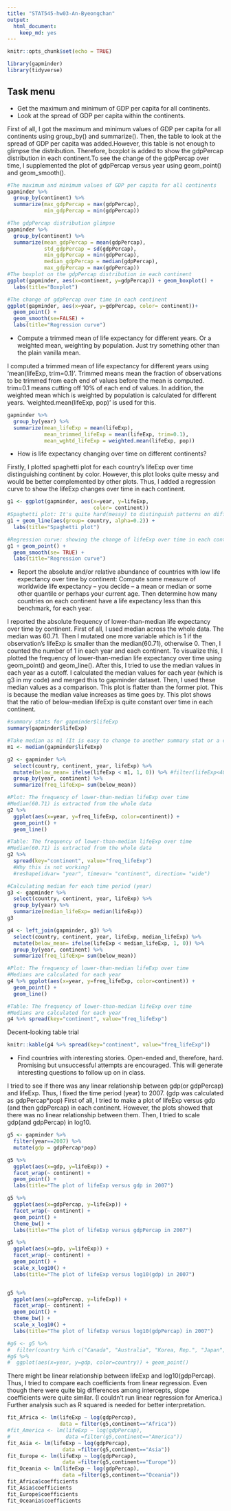 ```yaml
---
title: "STAT545-hw03-An-Byeongchan"
output: 
  html_document:
    keep_md: yes
---
```


```r
knitr::opts_chunk$set(echo = TRUE)
```

```r
library(gapminder)
library(tidyverse)
```

## Task menu
- Get the maximum and minimum of GDP per capita for all continents.
- Look at the spread of GDP per capita within the continents.

First of all, I got the maximum and minimum values of GDP per capita for all continents using group_by() and summarize(). Then, the table to look at the spread of GDP per capita was added.However, this table is not enough to glimpse the distribution. Therefore, boxplot is added to show the gdpPercap distribution in each continent.To see the change of the gdpPercap over time, I supplemented the plot of gdpPercap versus year using geom_point() and geom_smooth().  


```r
#The maximum and minimum values of GDP per capita for all continents
gapminder %>% 
  group_by(continent) %>% 
  summarize(max_gdpPercap = max(gdpPercap),
            min_gdpPercap = min(gdpPercap))

#The gdpPercap distribution glimpse
gapminder %>% 
  group_by(continent) %>% 
  summarize(mean_gdpPercap = mean(gdpPercap),
            std_gdpPercap = sd(gdpPercap),
            min_gdpPercap = min(gdpPercap),
            median_gdpPercap = median(gdpPercap),
            max_gdpPercap = max(gdpPercap))  
#The boxplot on the gdpPercap distribution in each continent
ggplot(gapminder, aes(x=continent, y=gdpPercap)) + geom_boxplot() +
  labs(title="Boxplot")

#The change of gdpPercap over time in each continent
ggplot(gapminder, aes(x=year, y=gdpPercap, color= continent))+
  geom_point() +
  geom_smooth(se=FALSE) +
  labs(title="Regression curve")
```

- Compute a trimmed mean of life expectancy for different years. Or a weighted mean, weighting by population. Just try something other than the plain vanilla mean.

I computed a trimmed mean of life expectancy for different years using 'mean(lifeExp, trim=0.1)'. Trimmed means mean the fraction of observations to be trimmed from each end of values before the mean is computed. trim=0.1 means cutting off 10% of each end of values. 
In addition, the weighted mean which is weighted by population is calculated for different years. 'weighted.mean(lifeExp, pop)' is used for this.
```r
gapminder %>%
  group_by(year) %>% 
  summarize(mean_lifeExp = mean(lifeExp),
            mean_trimmed_lifeExp = mean(lifeExp, trim=0.1),
            mean_wghtd_lifeExp = weighted.mean(lifeExp, pop))
```


- How is life expectancy changing over time on different continents?

Firstly, I plotted spaghetti plot for each country's lifeExp over time distinguishing continent by color. However, this plot looks quite messy and would be better complemented by other plots.
Thus, I added a regression curve to show the lifeExp changes over time in each continent.

```r
g1 <- ggplot(gapminder, aes(x=year, y=lifeExp, 
                            color= continent))
#Spaghetti plot: It's quite hard(messy) to distinguish patterns on different continents
g1 + geom_line(aes(group= country, alpha=0.2)) +
  labs(title="Spaghetti plot")

#Regression curve: showing the change of lifeExp over time in each continent
g1 + geom_point() + 
  geom_smooth(se= TRUE) +
  labs(title="Regression curve")
```

- Report the absolute and/or relative abundance of countries with low life expectancy over time by continent: Compute some measure of worldwide life expectancy – you decide – a mean or median or some other quantile or perhaps your current age. Then determine how many countries on each continent have a life expectancy less than this benchmark, for each year.

I reported the absolute frequency of lower-than-median life expectancy over time by continent.
First of all, I used median across the whole data. The median was 60.71. Then I mutated one more variable which is 1 if the observation's lifeExp is smaller than the median(60.71), otherwise 0. Then, I counted the number of 1 in each year and each continent. To visualize this, I plotted the frequency of lower-than-median life expectancy over time using geom_point() and geom_line().
After this, I tried to use the median values in each year as a cutoff. I calculated the median values for each year (which is g3 in my code) and merged this to gapminder dataset. Then, I used these median values as a comparison. This plot is flatter than the former plot. This is because the median value increases as time goes by. This plot shows that the ratio of below-median lifeExp is quite constant over time in each continent.
```r
#summary stats for gapminder$lifeExp
summary(gapminder$lifeExp)

#Take median as m1 (It is easy to change to another summary stat or a constant)
m1 <- median(gapminder$lifeExp)

g2 <- gapminder %>% 
  select(country, continent, year, lifeExp) %>% 
  mutate(below_mean= ifelse(lifeExp < m1, 1, 0)) %>% #filter(lifeExp<40) does not include the frequency of 0
  group_by(year, continent) %>% 
  summarize(freq_lifeExp= sum(below_mean)) 

#Plot: The frequency of lower-than-median lifeExp over time
#Median(60.71) is extracted from the whole data 
g2 %>% 
  ggplot(aes(x=year, y=freq_lifeExp, color=continent)) + 
  geom_point() + 
  geom_line()

#Table: The frequency of lower-than-median lifeExp over time
#Median(60.71) is extracted from the whole data
g2 %>%   
  spread(key="continent", value="freq_lifeExp")
  #Why this is not working?   
  #reshape(idvar= "year", timevar= "continent", direction= "wide")

#Calculating median for each time period (year)
g3 <- gapminder %>%
  select(country, continent, year, lifeExp) %>% 
  group_by(year) %>% 
  summarize(median_lifeExp= median(lifeExp))  
g3

g4 <- left_join(gapminder, g3) %>% 
  select(country, continent, year, lifeExp, median_lifeExp) %>% 
  mutate(below_mean= ifelse(lifeExp < median_lifeExp, 1, 0)) %>% 
  group_by(year, continent) %>% 
  summarize(freq_lifeExp= sum(below_mean)) 

#Plot: The frequency of lower-than-median lifeExp over time
#Medians are calculated for each year
g4 %>% ggplot(aes(x=year, y=freq_lifeExp, color=continent)) + 
  geom_point() +
  geom_line()

#Table: The frequency of lower-than-median lifeExp over time
#Medians are calculated for each year
g4 %>% spread(key="continent", value="freq_lifeExp")


```

Decent-looking table trial
```r
knitr::kable(g4 %>% spread(key="continent", value="freq_lifeExp"))
```

- Find countries with interesting stories. Open-ended and, therefore, hard. Promising but unsuccessful attempts are encouraged. This will generate interesting questions to follow up on in class.
  
I tried to see if there was any linear relationship between gdp(or gdpPercap) and lifeExp. Thus, I fixed the time period (year) to 2007. (gdp was calculated as gdpPercap*pop)
First of all, I tried to make a plot of lifeExp versus gdp (and then gdpPercap) in each continent. However, the plots showed that there was no linear relationship between them.
Then, I tried to scale gdp(and gdpPercap) in log10. 
```r
g5 <- gapminder %>% 
  filter(year==2007) %>% 
  mutate(gdp = gdpPercap*pop)

g5 %>% 
  ggplot(aes(x=gdp, y=lifeExp)) + 
  facet_wrap(~ continent) +
  geom_point() +
  labs(title="The plot of lifeExp versus gdp in 2007")

g5 %>% 
  ggplot(aes(x=gdpPercap, y=lifeExp)) + 
  facet_wrap(~ continent) +
  geom_point() +
  theme_bw() +
  labs(title="The plot of lifeExp versus gdpPercap in 2007")

g5 %>% 
  ggplot(aes(x=gdp, y=lifeExp)) + 
  facet_wrap(~ continent) +
  geom_point() +
  scale_x_log10() +
  labs(title="The plot of lifeExp versus log10(gdp) in 2007")


g5 %>% 
  ggplot(aes(x=gdpPercap, y=lifeExp)) + 
  facet_wrap(~ continent) +
  geom_point() +
  theme_bw() +
  scale_x_log10() +
  labs(title="The plot of lifeExp versus log10(gdpPercap) in 2007")

#g6 <- g5 %>%
#  filter(country %in% c("Canada", "Australia", "Korea, Rep.", "Japan", "China"))
#g6 %>% 
#  ggplot(aes(x=year, y=gdp, color=country)) + geom_point()
```

There might be linear relationship between lifeExp and log10(gdpPercap). Thus, I tried to compare each coefficients from linear regression.
Even though there were quite big differences among intercepts, slope coefficients were quite similar. (I couldn't run linear regression for America.)
Further analysis such as R squared is needed for better interpretation.
```r
fit_Africa <- lm(lifeExp ~ log(gdpPercap), 
                 data = filter(g5,continent=="Africa"))
#fit_America <- lm(lifeExp ~ log(gdpPercap), 
#                  data =filter(g5,continent=="America")) 
fit_Asia <- lm(lifeExp ~ log(gdpPercap), 
                  data =filter(g5,continent=="Asia"))
fit_Europe <- lm(lifeExp ~ log(gdpPercap), 
                  data =filter(g5,continent=="Europe")) 
fit_Oceania <- lm(lifeExp ~ log(gdpPercap), 
                  data =filter(g5,continent=="Oceania"))
fit_Africa$coefficients
fit_Asia$coefficients
fit_Europe$coefficients
fit_Oceania$coefficients

```


  
  
  
  
  
  